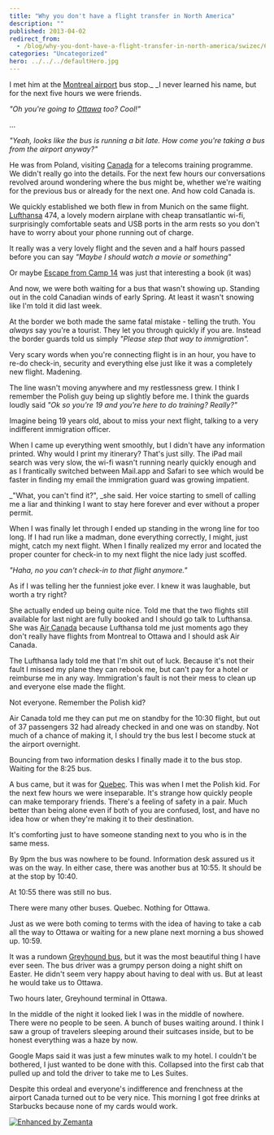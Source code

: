 ```yaml
---
title: "Why you don't have a flight transfer in North America"
description: ""
published: 2013-04-02
redirect_from:
  - /blog/why-you-dont-have-a-flight-transfer-in-north-america/swizec/6100
categories: "Uncategorized"
hero: ../../../defaultHero.jpg
---
```


I met him at the [Montreal airport](<http://maps.google.com/maps?ll=45.4705555556,-73.7408333333&spn=0.03,0.03&q=45.4705555556,-73.7408333333 (Montr%C3%A9al%E2%80%93Pierre%20Elliott%20Trudeau%20International%20Airport)&t=h> "Montréal–Pierre Elliott Trudeau International Airport") bus stop.\_ \_I never learned his name, but for the next five hours we were friends.

_"Oh you're going to [Ottawa](<http://maps.google.com/maps?ll=45.4208333333,-75.69&spn=0.1,0.1&q=45.4208333333,-75.69 (Ottawa)&t=h> "Ottawa") too? Cool!"_

...

_"Yeah, looks like the bus is running a bit late. How come you're taking a bus from the airport anyway?"_

He was from Poland, visiting [Canada](<http://maps.google.com/maps?ll=45.4,-75.6666666667&spn=10.0,10.0&q=45.4,-75.6666666667 (Canada)&t=h> "Canada") for a telecoms training programme. We didn't really go into the details. For the next few hours our conversations revolved around wondering where the bus might be, whether we're waiting for the previous bus or already for the next one. And how cold Canada is.

We quickly established we both flew in from Munich on the same flight. [Lufthansa](<http://maps.google.com/maps?ll=50.9375,6.96972222222&spn=0.01,0.01&q=50.9375,6.96972222222 (Lufthansa)&t=h> "Lufthansa") 474, a lovely modern airplane with cheap transatlantic wi-fi, surprisingly comfortable seats and USB ports in the arm rests so you don't have to worry about your phone running out of charge.

It really was a very lovely flight and the seven and a half hours passed before you can say _"Maybe I should watch a movie or something"_

Or maybe [Escape from Camp 14](http://en.wikipedia.org/wiki/Shin_Dong-hyuk_%28human_rights_activist%29 "Shin Dong-hyuk (human rights activist)") was just that interesting a book (it was)

And now, we were both waiting for a bus that wasn't showing up. Standing out in the cold Canadian winds of early Spring. At least it wasn't snowing like I'm told it did last week.

At the border we both made the same fatal mistake - telling the truth. You _always_ say you're a tourist. They let you through quickly if you are. Instead the border guards told us simply _"Please step that way to immigration"._

Very scary words when you're connecting flight is in an hour, you have to re-do check-in, security and everything else just like it was a completely new flight. Madening.

The line wasn't moving anywhere and my restlessness grew. I think I remember the Polish guy being up slightly before me. I think the guards loudly said _"Ok so you're 19 and you're here to do training? Really?"_

Imagine being 19 years old, about to miss your next flight, talking to a very indifferent immigration officer.

When I came up everything went smoothly, but I didn't have any information printed. Why would I print my itinerary? That's just silly. The iPad mail search was very slow, the wi-fi wasn't running nearly quickly enough and as I frantically switched between Mail.app and Safari to see which would be faster in finding my email the immigration guard was growing impatient.

\_"What, you can't find it?", \_she said. Her voice starting to smell of calling me a liar and thinking I want to stay here forever and ever without a proper permit.

When I was finally let through I ended up standing in the wrong line for too long. If I had run like a madman, done everything correctly, I might, just might, catch my next flight. When I finally realized my error and located the proper counter for check-in to my next flight the nice lady just scoffed.

_"Haha, no you can't check-in to that flight anymore."_

As if I was telling her the funniest joke ever. I knew it was laughable, but worth a try right?

She actually ended up being quite nice. Told me that the two flights still available for last night are fully booked and I should go talk to Lufthansa. She was [Air Canada](http://www.aircanada.com/en/ "Air Canada") because Lufthansa told me just moments ago they don't really have flights from Montreal to Ottawa and I should ask Air Canada.

The Lufthansa lady told me that I'm shit out of luck. Because it's not their fault I missed my plane they can rebook me, but can't pay for a hotel or reimburse me in any way. Immigration's fault is not their mess to clean up and everyone else made the flight.

Not everyone. Remember the Polish kid?

Air Canada told me they can put me on standby for the 10:30 flight, but out of 37 passengers 32 had already checked in and one was on standby. Not much of a chance of making it, I should try the bus lest I become stuck at the airport overnight.

Bouncing from two information desks I finally made it to the bus stop. Waiting for the 8:25 bus.

A bus came, but it was for [Quebec](<http://maps.google.com/maps?ll=46.8161111111,-71.2241666667&spn=0.1,0.1&q=46.8161111111,-71.2241666667 (Quebec)&t=h> "Quebec"). This was when I met the Polish kid. For the next few hours we were inseparable. It's strange how quickly people can make temporary friends. There's a feeling of safety in a pair. Much better than being alone even if both of you are confused, lost, and have no idea how or when they're making it to their destination.

It's comforting just to have someone standing next to you who is in the same mess.

By 9pm the bus was nowhere to be found. Information desk assured us it was on the way. In either case, there was another bus at 10:55. It should be at the stop by 10:40.

At 10:55 there was still no bus.

There were many other buses. Quebec. Nothing for Ottawa.

Just as we were both coming to terms with the idea of having to take a cab all the way to Ottawa or waiting for a new plane next morning a bus showed up. 10:59.

It was a rundown [Greyhound bus](http://www.greyhound.com/ "Greyhound Lines"), but it was the most beautiful thing I have ever seen. The bus driver was a grumpy person doing a night shift on Easter. He didn't seem very happy about having to deal with us. But at least he would take us to Ottawa.

Two hours later, Greyhound terminal in Ottawa.

In the middle of the night it looked liek I was in the middle of nowhere. There were no people to be seen. A bunch of buses waiting around. I think I saw a group of travelers sleeping around their suitcases inside, but to be honest everything was a haze by now.

Google Maps said it was just a few minutes walk to my hotel. I couldn't be bothered, I just wanted to be done with this. Collapsed into the first cab that pulled up and told the driver to take me to Les Suites.

Despite this ordeal and everyone's indifference and frenchness at the airport Canada turned out to be very nice. This morning I got free drinks at Starbucks because none of my cards would work.

[![Enhanced by Zemanta](http://img.zemanta.com/zemified_e.png?x-id=6f7fac20-5511-4781-8a3e-5943af90dcc1)](http://www.zemanta.com/?px "Enhanced by Zemanta")
